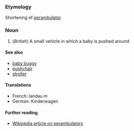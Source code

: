 ===Etymology===
Shortening of [[perambulator]]

===Noun===
#(''British'') A small vehicle in which a baby is pushed around

====See also====
*[[baby buggy]]
*[[pushchair]]
*[[stroller]]

====Translations====
*French: landau ''m''
*German: Kinderwagen

====Further reading====
*[[w:perambulator|Wikipedia article on perambulators]]